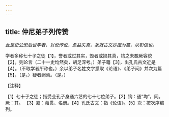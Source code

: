 ```yaml
---
---
---
```

title: 仲尼弟子列传赞
---



*此是史公恐后世学者，以讹传讹，愈益失真，故就古文抄撮为篇，以彰信也。*

学者多称七十子之徒【1】，誉者或过其实，毁者或损其真，钧之未覩厥容貌【2】，则论言（二十一史均然矣，胡足深考。）弟子籍【3】，出孔氏古文近是【4】。（不取学者所称也。）余以弟子名姓文字悉取《论语》、《弟子问》并次为篇【5】，（是。）疑者阙焉。（是。）

【注释】

【1】七十子之徒；指受业孔子身通六艺的七十七位弟子。【2】钧：通“均”，同。厥：其。
【3】籍：藉贯、名册。【4】孔氏古文：指《论语》。【5】次：按次序编列。